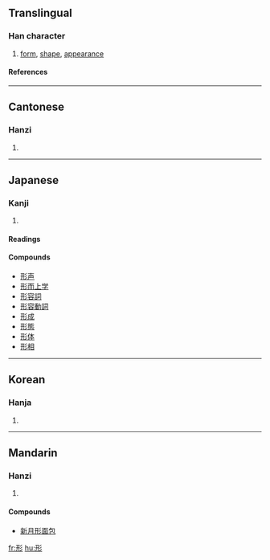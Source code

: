 ==Translingual==
===Han character===
{{Han char|rn=59|rad=彡|as=04|sn=7|four=1242<sub>2</sub>|canj=一廿竹竹竹 (MTHHH)}}
# [[form]], [[shape]], [[appearance]]
====References====
{{Han ref|kx=0363.060|dkj=09969|dj=0681.250|hdz=20852.100|uh=5F62|ud=24418|bh=A7CE|bd=42958}}
----
==Cantonese==
===Hanzi===
{{yue-hanzi|jyut=|y=ying4}}
# {{defn|Cantonese}}
----
==Japanese==
===Kanji===
{{ja-kanji|grade=|rs=彡04}}
# {{defn|Japanese}} 
====Readings====
{{ja-readings|on=[[けい]] (kei), [[ぎょう]] (gyō)|kun=[[かたち]] (katachi), [[かた]] (kata), [[あらわれる]] (arawareru)}}

====Compounds====
*[[形声]]
*[[形而上学]]
*[[形容詞]]
*[[形容動詞]]
*[[形成]]
*[[形態]]
*[[形体]]
*[[形相]]
----
==Korean==
===Hanja===
{{ko-hanja|hangeul=[[형]]|eumhun=|rv=hyeong|mr=hyŏng|y=heyng}}
# {{defn|Korean}}
----
==Mandarin==
===Hanzi===
{{cmn-hanzi|pin=[[fǎng]] (fang3), [[xíng]] (xing2)|wg=fang<sup>3</sup>, hsing<sup>2</sup>}}
# {{defn|Mandarin}}

====Compounds====
* [[新月形面包]]

[[fr:形]]
[[hu:形]]
